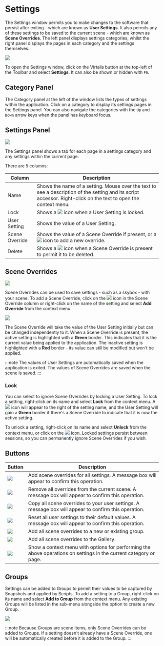 # Settings

The Settings window permits you to make changes to the software that persist after exiting - which are known as **User Settings**. It also permits any of these settings to be saved to the current scene - which are known as **Scene Overrides**. The left panel displays settings categories, whilst the right panel displays the pages in each category and the settings themselves.

![](/img/visionary-render/windows/settings/overview.png)

To open the Settings window, click on the Virtalis button at the top-left of the Toolbar and select **Settings**. It can also be shown or hidden with `F6`.

## Category Panel

The Category panel at the left of the window lists the types of settings within the application. Click on a category to display its settings pages in the Settings panel. You can also navigate the categories with the `Up` and `Down` arrow keys when the panel has keyboard focus.

## Settings Panel

![](/img/visionary-render/windows/settings/settings-panel.png)

The Settings panel shows a tab for each page in a settings category and any settings within the current page.

There are 5 columns:

| Column         | Description                                                                                                                                                     |
|----------------|-----------------------------------------------------------------------------------------------------------------------------------------------------------------|
| Name           | Shows the name of a setting. Mouse over the text to see a description of the setting and its script accessor. Right-click on the text to open the context menu. |
| Lock           | Shows a ![](/img/visionary-render/windows/settings/lock.png) icon when a User Setting is locked.                                                                                       |
| User Setting   | Shows the value of a User Setting.                                                                                                                              |
| Scene Override | Shows the value of a Scene Override if present, or a ![](/img/visionary-render/windows/settings/override.png) icon to add a new override.                                                  |
| Delete         | Shows a ![](/img/visionary-render/windows/settings/delete.png) icon when a Scene Override is present to permit it to be deleted.                                                         |

## Scene Overrides

![](/img/visionary-render/windows/settings/scene-overrides.png)

Scene Overrides can be used to save settings - such as a skybox - with your scene. To add a Scene Override, click on the ![](/img/visionary-render/windows/settings/override.png) icon in the Scene Override column or right-click on the name of the setting and select **Add Override** from the context menu.

![](/img/visionary-render/windows/settings/add-override.png)

The Scene Override will take the value of the User Setting initially but can be changed independently to it. When a Scene Override is present, the active setting is highlighted with a **Green** border. This indicates that it is the current value being applied to the application. The inactive setting is highlighted with a **Red** border - its value can still be modified but won't be applied.

:::note
The values of User Settings are automatically saved when the application is exited. The values of Scene Overrides are saved when the scene is saved.
:::

### Lock

You can select to ignore Scene Overrides by locking a User Setting. To lock a setting, right-click on its name and select **Lock** from the context menu. A ![](/img/visionary-render/windows/settings/lock.png) icon will appear to the right of the setting name, and the User Setting will gain a **Green** border if there's a Scene Override to indicate that it is now the active setting.

To unlock a setting, right-click on its name and select **Unlock** from the context menu, or click on the ![](/img/visionary-render/windows/settings/lock.png) icon. Locked settings persist between sessions, so you can permanently ignore Scene Overrides if you wish.

## Buttons

| Button                   | Description                                                                                                       |
|--------------------------|-------------------------------------------------------------------------------------------------------------------|
| ![](/img/visionary-render/windows/settings/add-overrides.png)  | Add scene overrides for all settings. A message box will appear to confirm this operation.                        |
| ![](/img/visionary-render/windows/settings/remove-overrides.png)  | Remove all overrides from the current scene. A message box will appear to confirm this operation.                 |
| ![](/img/visionary-render/windows/settings/copy.png) | Copy all scene overrides to your user settings. A message box will appear to confirm this operation.              |
| ![](/img/visionary-render/windows/settings/reset.png) | Reset all user settings to their default values. A message box will appear to confirm this operation.             |
| ![](/img/visionary-render/windows/settings/add-to-group.png) | Add all scene overrides to a new or existing group.                                                               |
| ![](/img/visionary-render/windows/settings/add-to-gallery.png) | Add all scene overrides to the Gallery.                                                                           |
| ![](/img/visionary-render/windows/settings/additional-options.png) | Show a context menu with options for performing the above operations on settings in the current category or page. |

## Groups

Settings can be added to Groups to permit their values to be captured by Snapshots and applied by Scripts. To add a setting to a Group, right-click on its name and select **Add to Group** from the context menu. Any existing Groups will be listed in the sub-menu alongside the option to create a new Group.

![](/img/visionary-render/windows/settings/new-group.png)

:::note
Because Groups are scene items, only Scene Overrides can be added to Groups. If a setting doesn't already have a Scene Override, one will be automatically created before it is added to the Group.
:::
